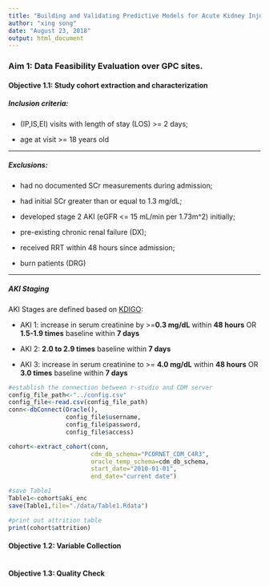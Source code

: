 ```yaml
---
title: "Building and Validating Predictive Models for Acute Kidney Injury (AKI) using PCORnet CDM (Part I)"
author: "xing song"
date: "August 23, 2018"
output: html_document
---
```

### Aim 1: Data Feasibility Evaluation over GPC sites.
#### Objective 1.1: Study cohort extraction and characterization

##### Inclusion criteria:

* (IP,IS,EI) visits with length of stay (LOS) >= 2 days;

* age at visit >= 18 years old

***

##### Exclusions:

* had no documented SCr measurements during admission;

* had initial SCr greater than or equal to 1.3 mg/dL;

* developed stage 2 AKI (eGFR <= 15 mL/min per 1.73m^2) initially;

* pre-existing chronic renal failure (DX);

* received RRT within 48 hours since admission; 

* burn patients (DRG)

***

##### AKI Staging

AKI Stages are defined based on [KDIGO](http://www.kdigo.org/clinical_practice_guidelines/pdf/KDIGO%20AKI%20Guideline.pdf):

* AKI 1: increase in serum creatinine by >=**0.3 mg/dL** within **48 hours** OR **1.5-1.9 times** baseline within **7 days**

* AKI 2: **2.0 to 2.9 times** baseline within **7 days**

* AKI 3: increase in serum creatinine to >= **4.0 mg/dL** within **48 hours** OR **3.0 times** baseline within **7 days**


```r
#establish the connection between r-studio and CDM server
config_file_path<-"../config.csv"
config_file<-read.csv(config_file_path)
conn<-dbConnect(Oracle(),
                config_file$username,
                config_file$password,
                config_file$access)

cohort<-extract_cohort(conn,
                       cdm_db_schema="PCORNET_CDM_C4R3",
                       oracle_temp_schema=cdm_db_schema,
                       start_date="2010-01-01",
                       end_date="current date")

#save Table1
Table1<-cohort$aki_enc
save(Table1,file="./data/Table1.Rdata")

#print out attrition table
print(cohort$attrition)
```

#### Objective 1.2: Variable Collection ####

```r

```


#### Objective 1.3: Quality Check ####
```r

```




